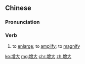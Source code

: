 {{also|増大}}
==Chinese==
{{zh-forms}}

===Pronunciation===
{{zh-pron
|m=zēngdà
|c=zang1 daai6
|mn=qz:chng-tōa/tw,xm,zz:cheng-tōa
|cat=v
}}

===Verb===
{{zh-verb}}

# to [[enlarge]]; to [[amplify]]; to [[magnify]]

[[ko:增大]]
[[mg:增大]]
[[chr:增大]]
[[zh:增大]]